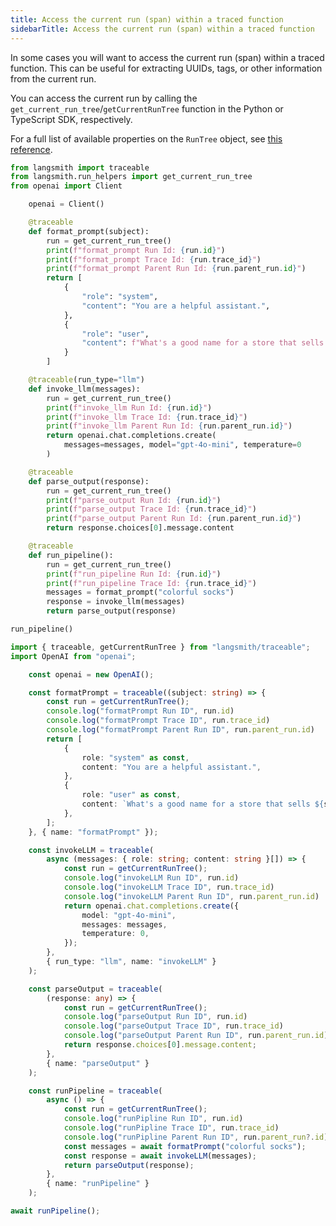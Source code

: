```yaml
---
title: Access the current run (span) within a traced function
sidebarTitle: Access the current run (span) within a traced function
---
```


In some cases you will want to access the current run (span) within a traced function. This can be useful for extracting UUIDs, tags, or other information from the current run.

You can access the current run by calling the `get_current_run_tree`/`getCurrentRunTree` function in the Python or TypeScript SDK, respectively.

For a full list of available properties on the `RunTree` object, see [this reference](/langsmith/run-data-format).

<CodeGroup>

```python Python
from langsmith import traceable
from langsmith.run_helpers import get_current_run_tree
from openai import Client

    openai = Client()

    @traceable
    def format_prompt(subject):
        run = get_current_run_tree()
        print(f"format_prompt Run Id: {run.id}")
        print(f"format_prompt Trace Id: {run.trace_id}")
        print(f"format_prompt Parent Run Id: {run.parent_run.id}")
        return [
            {
                "role": "system",
                "content": "You are a helpful assistant.",
            },
            {
                "role": "user",
                "content": f"What's a good name for a store that sells {subject}?"
            }
        ]

    @traceable(run_type="llm")
    def invoke_llm(messages):
        run = get_current_run_tree()
        print(f"invoke_llm Run Id: {run.id}")
        print(f"invoke_llm Trace Id: {run.trace_id}")
        print(f"invoke_llm Parent Run Id: {run.parent_run.id}")
        return openai.chat.completions.create(
            messages=messages, model="gpt-4o-mini", temperature=0
        )

    @traceable
    def parse_output(response):
        run = get_current_run_tree()
        print(f"parse_output Run Id: {run.id}")
        print(f"parse_output Trace Id: {run.trace_id}")
        print(f"parse_output Parent Run Id: {run.parent_run.id}")
        return response.choices[0].message.content

    @traceable
    def run_pipeline():
        run = get_current_run_tree()
        print(f"run_pipeline Run Id: {run.id}")
        print(f"run_pipeline Trace Id: {run.trace_id}")
        messages = format_prompt("colorful socks")
        response = invoke_llm(messages)
        return parse_output(response)

run_pipeline()
```

```typescript TypeScript
import { traceable, getCurrentRunTree } from "langsmith/traceable";
import OpenAI from "openai";

    const openai = new OpenAI();

    const formatPrompt = traceable((subject: string) => {
        const run = getCurrentRunTree();
        console.log("formatPrompt Run ID", run.id)
        console.log("formatPrompt Trace ID", run.trace_id)
        console.log("formatPrompt Parent Run ID", run.parent_run.id)
        return [
            {
                role: "system" as const,
                content: "You are a helpful assistant.",
            },
            {
                role: "user" as const,
                content: `What's a good name for a store that sells ${subject}?`,
            },
        ];
    }, { name: "formatPrompt" });

    const invokeLLM = traceable(
        async (messages: { role: string; content: string }[]) => {
            const run = getCurrentRunTree();
            console.log("invokeLLM Run ID", run.id)
            console.log("invokeLLM Trace ID", run.trace_id)
            console.log("invokeLLM Parent Run ID", run.parent_run.id)
            return openai.chat.completions.create({
                model: "gpt-4o-mini",
                messages: messages,
                temperature: 0,
            });
        },
        { run_type: "llm", name: "invokeLLM" }
    );

    const parseOutput = traceable(
        (response: any) => {
            const run = getCurrentRunTree();
            console.log("parseOutput Run ID", run.id)
            console.log("parseOutput Trace ID", run.trace_id)
            console.log("parseOutput Parent Run ID", run.parent_run.id)
            return response.choices[0].message.content;
        },
        { name: "parseOutput" }
    );

    const runPipeline = traceable(
        async () => {
            const run = getCurrentRunTree();
            console.log("runPipline Run ID", run.id)
            console.log("runPipline Trace ID", run.trace_id)
            console.log("runPipline Parent Run ID", run.parent_run?.id)
            const messages = await formatPrompt("colorful socks");
            const response = await invokeLLM(messages);
            return parseOutput(response);
        },
        { name: "runPipeline" }
    );

await runPipeline();
```

</CodeGroup>
